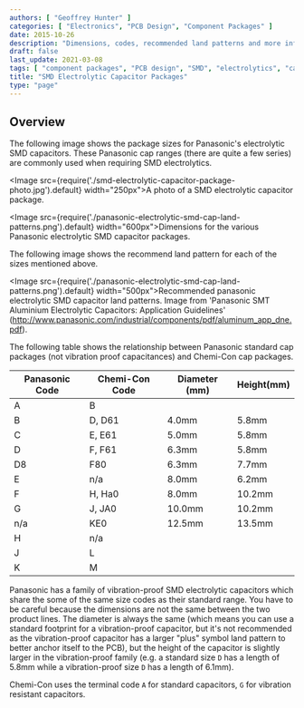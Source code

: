 ```yaml
---
authors: [ "Geoffrey Hunter" ]
categories: [ "Electronics", "PCB Design", "Component Packages" ]
date: 2015-10-26
description: "Dimensions, codes, recommended land patterns and more info on SMD electrolytic capacitor component packages."
draft: false
last_update: 2021-03-08
tags: [ "component packages", "PCB design", "SMD", "electrolytics", "capacitors", "Panasonic", "Chemi-Con" ]
title: "SMD Electrolytic Capacitor Packages"
type: "page"
---
```


## Overview

The following image shows the package sizes for Panasonic's electrolytic SMD capacitors. These Panasonic cap ranges (there are quite a few series) are commonly used when requiring SMD electrolytics.

<Image src={require('./smd-electrolytic-capacitor-package-photo.jpg').default} width="250px">A photo of a SMD electrolytic capacitor package.</Image>

<Image src={require('./panasonic-electrolytic-smd-cap-land-patterns.png').default} width="600px">Dimensions for the various Panasonic electrolytic SMD capacitor packages.</Image>

The following image shows the recommend land pattern for each of the sizes mentioned above.

<Image src={require('./panasonic-electrolytic-smd-cap-land-patterns.png').default} width="500px">Recommended panasonic electrolytic SMD capacitor land patterns. Image from 'Panasonic SMT Aluminium Electrolytic Capacitors: Application Guidelines' (http://www.panasonic.com/industrial/components/pdf/aluminum_app_dne.pdf).</Image>

The following table shows the relationship between Panasonic standard cap packages (not vibration proof capacitances) and Chemi-Con cap packages.

| Panasonic Code | Chemi-Con Code | Diameter (mm) | Height(mm)
|----------------|----------------|---------------|----------
| A              | B              |               |
| B              | D, D61         | 4.0mm         | 5.8mm
| C              | E, E61         | 5.0mm         | 5.8mm
| D              | F, F61         | 6.3mm         | 5.8mm
| D8             | F80            | 6.3mm         | 7.7mm
| E              | n/a            | 8.0mm         | 6.2mm
| F              | H, Ha0         | 8.0mm         | 10.2mm
| G              | J, JA0         | 10.0mm        | 10.2mm
| n/a            | KE0            | 12.5mm        | 13.5mm 
| H              | n/a
| J              | L 
| K              | M

Panasonic has a family of vibration-proof SMD electrolytic capacitors which share the some of the same size codes as their standard range. You have to be careful because the dimensions are not the same between the two product lines. The diameter is always the same (which means you can use a standard footprint for a vibration-proof capacitor, but it's not recommended as the vibration-proof capacitor has a larger "plus" symbol land pattern to better anchor itself to the PCB), but the height of the capacitor is slightly larger in the vibration-proof family (e.g. a standard size `D` has a length of 5.8mm while a vibration-proof size `D` has a length of 6.1mm).

Chemi-Con uses the terminal code `A` for standard capacitors, `G` for vibration resistant capacitors.
